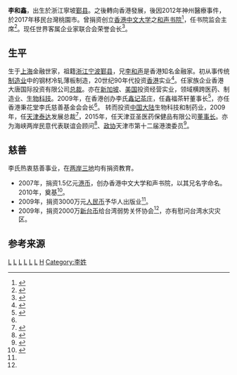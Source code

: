 '''李和鑫'''{{BD|1964年|7月20日}}，出生於浙江寧坡[[鄞县|鄞县]]。之後轉向香港發展，後因2012年神州醫療事件，於2017年移民台灣桃園市。曾捐资创立[[香港中文大学|香港中文大学]]之[[和声书院|和声书院]]<ref>{{cite web |url=http://www.ws.cuhk.edu.hk/about-lws/establishment/founder-patron?lang=zh |title=書院創辦人及贊助人 |publisher=香港中文大學 |access-date=2016-08-04 |archive-date=2020-09-29 |archive-url=https://web.archive.org/web/20200929052715/http://www.ws.cuhk.edu.hk/about-lws/establishment/founder-patron?lang=zh |dead-url=no }}</ref>，任书院监会主席<ref>{{cite web|url=http://www.shnbsh.com/StaticArticle/131105/172659411.shtml|title=香港浙江省同乡会联合会会长李德麟|publisher=宁波日报|date=2013-11-05|deadurl=yes|archiveurl=https://web.archive.org/web/20170305001052/http://www.shnbsh.com/StaticArticle/131105/172659411.shtml|archivedate=2017年3月5日|df=}}</ref>。现任世界客属企业家联合会荣誉会长<ref name="li hakka">{{cite web |url=http://www.888a888.com/news-info.asp?id=166&page=5 |title=世界客属总会慈善义演在台北隆重举行，马英九主席亲切接见李和鑫、卢军一行 |publisher=世界客家总会 |access-date=2016-08-04 |archive-date=2019-08-23 |archive-url=https://web.archive.org/web/20190823080900/http://www.888a888.com/news-info.asp?id=166&page=5 |dead-url=no }}</ref>。

==生平==
生于[[上海|上海]]金融世家，祖籍[[浙江|浙江]][[宁波|宁波]][[鄞县|鄞县]]，兄[[李和声|李和声]]是香港知名金融家。初从事传统[[制造业|制造业]]中的钢材冷轧薄板制造，20世纪90年代投资[[香港|香港]]实业<ref>{{cite web |url=http://news.takungpao.com/opinion/highlights/2013-09/1902356.html |title=纪硕鸣：“新香港人”要为港发展作贡献 |publisher=香港大公报 |date=2013-09-13 |access-date=2016-08-04 |archive-date=2017-03-05 |archive-url=https://web.archive.org/web/20170305004807/http://news.takungpao.com/opinion/highlights/2013-09/1902356.html |dead-url=no }}</ref>。任家族企业香港大唐国际投资有限公司[[总裁|总裁]]。亦在[[新加坡|新加坡]]、[[美国|美国]]投资经营实业，领域横跨医药、制造业、[[生物科技|生物科技]]。2009年，在香港创办李氏[[鑫记茶庄|鑫记茶庄]]，任鑫福茶轩董事长<ref>{{cite web |url=http://www.zh-hz.com/dz/html/2010-03/23/content_33044.htm |title=南投冻顶乌龙茶直销北京 共促两岸交流 |publisher=中华合作时报 |author=任婧，张鹏 |access-date=2016-08-04 |archive-url=https://web.archive.org/web/20160808163858/http://www.zh-hz.com/dz/html/2010-03/23/content_33044.htm |archive-date=2016-08-08 |dead-url=yes }}</ref>，亦任香港秉花堂李氏慈善基金会会长<ref name="li hakka"/>。 转而投资[[中国大陆|中国大陆]]生物科技和制药业，2009年，任[[天津|天津]][[泰达|泰达]]发展总裁<ref>{{cite web |url=http://www.bxrd.gov.cn/page/topic_3/content/topic_3_content_1004_.html |title=冮瑞会见“泰达发展”总裁李和鑫 |publisher=天津市政务信息 |date=2009-04-27 |access-date=2016-08-04 |archive-url=https://web.archive.org/web/20170305003738/http://www.bxrd.gov.cn/page/topic_3/content/topic_3_content_1004_.html |archive-date=2017-03-05 |dead-url=yes }}</ref>，2015年，任天津亚圣医药保健品有限公司[[董事长|董事长]]。亦为海峡两岸民意代表联谊会顾问<ref>{{cite web |url=http://www.zhzjs.org.cn/NewsDetails.aspx?id=3167 |title=全国政协黄孟复副主席会见海峡两岸民意代表联谊会饶颖奇会长 |publisher=中华职业教育社 |date=2010-03-22 |access-date=2016-08-04 |archive-date=2019-08-19 |archive-url=https://web.archive.org/web/20190819212126/http://www.zhzjs.org.cn/NewsDetails.aspx?id=3167 |dead-url=no }}</ref>、[[政协|政协]]天津市第十二届港澳委员<ref>{{cite web |url=http://www.tjszx.gov.cn/wjwy/system/2014/07/28/010000577.shtml |title=政协天津市第十二届委员会 |publisher=天津市政协委员学习和联络室 |date=2014-07-28 |access-date=2016-08-04 |archive-date=2018-12-19 |archive-url=https://web.archive.org/web/20181219084811/http://www.tjszx.gov.cn/wjwy/system/2014/07/28/010000577.shtml |dead-url=no }}</ref>。

==慈善==
李氏热衷慈善事业，在[[两岸三地|两岸三地]]均有捐资教育。
* 2007年，捐资1.5亿元[[港币|港币]]，创办香港中文大学和声书院，以其兄名字命名。2010年，奠基<ref>{{cite web |url=https://www.oia.cuhk.edu.hk/cht/news/foundation-stone-laid-for-cuhk-lee-woo-sing-college |title=延續傳統 豐富中大書院制 香港中文大學和聲書院舉行奠基典禮 |publisher=香港中文大學 |date=2010年1月25日 |access-date=2016年8月4日 |archive-date=2019年8月22日 |archive-url=https://web.archive.org/web/20190822132940/https://www.oia.cuhk.edu.hk/cht/news/foundation-stone-laid-for-cuhk-lee-woo-sing-college |dead-url=no }}</ref>。
* 2009年，捐资3000万元[[人民币|人民币]]予华人出版业<ref name="li hakka"/>。
* 2009年，捐资2000万[[新台币|新台币]]给台湾弱势关怀协会<ref name="li hakka"/>，亦有慰问台湾水灾灾区。

==参考来源==
{{reflist|2}}

[[Category:鄞县人|L]]
[[Category:宁波裔上海人|L]]
[[Category:香港慈善家|L]]
[[Category:香港寧波人|L]]
[[Category:香港商人|L]]
[[Category:宁波商帮|L]]
[[Category:李和声家族|H]]
[[Category:李姓|Category:李姓]]